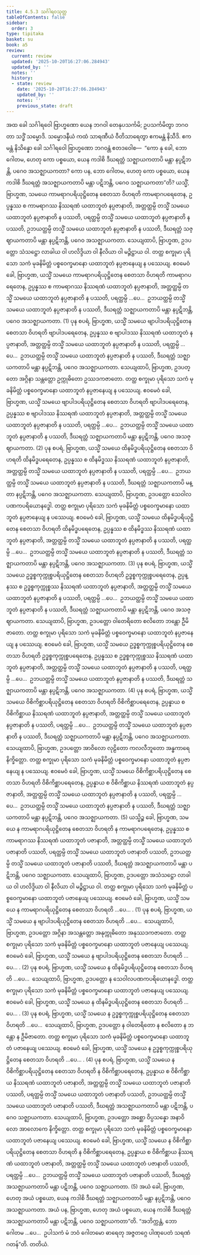```yaml
---
title: 4.5.3 သင်္ဂါရဝသုတ္တ
tableOfContents: false
sidebar:
  order: 3
type: tipitaka
basket: su
book: a5
review:
  current: review
  updated: '2025-10-20T16:27:06.284943'
  updated_by: ''
  notes: ''
  history:
  - state: review
    date: '2025-10-20T16:27:06.284943'
    updated_by: ''
    notes: ''
    previous_state: draft
---
```



<DynamicBreadcrumb />


<ReviewStatus review={frontmatter.review} showDetails={true} />

<HypothesisAnnotation frontmatter={frontmatter} />

<Division number="193" book="a5" e="ch" v="16" p="202">

<Paragraph number="1121" book="a5">
အထ ခေါ သင်္ဂါရဝေါ ဗြာဟ္မဏော ယေန ဘဂဝါ တေနုပသင်္ကမိ; ဥပသင်္ကမိတွာ ဘဂဝတာ သဒ္ဓိံ သမ္မောဒိ. သမ္မောဒနီယံ ကထံ သာရဏီယံ ဝီတိသာရေတွာ ဧကမန္တံ နိသီဒိ. ဧကမန္တံ နိသိန္နော ခေါ သင်္ဂါရဝေါ ဗြာဟ္မဏော ဘဂဝန္တံ ဧတဒဝေါစ—  “ကော နု ခေါ, ဘော ဂေါတမ, ဟေတု ကော ပစ္စယော, ယေန ကဒါစိ ဒီဃရတ္တံ သဇ္ဈာယကတာပိ မန္တာ နပ္ပဋိဘန္တိ, ပဂေဝ အသဇ္ဈာယကတာ? ကော ပန, ဘော ဂေါတမ, ဟေတု ကော ပစ္စယော, ယေန ကဒါစိ ဒီဃရတ္တံ အသဇ္ဈာယကတာပိ မန္တာ ပဋိဘန္တိ, ပဂေဝ သဇ္ဈာယကတာ”တိ?
</Paragraph>

<Paragraph number="1122" book="a5">
ယသ္မိံ, ဗြာဟ္မဏ, သမယေ ကာမရာဂပရိယုဋ္ဌိတေန စေတသာ ဝိဟရတိ ကာမရာဂပရေတေန, ဥပ္ပန္နဿ စ ကာမရာဂဿ နိဿရဏံ ယထာဘူတံ နပ္ပဇာနာတိ, အတ္တတ္ထမ္ပိ တသ္မိံ သမယေ ယထာဘူတံ နပ္ပဇာနာတိ န ပဿတိ, ပရတ္ထမ္ပိ တသ္မိံ သမယေ ယထာဘူတံ နပ္ပဇာနာတိ န ပဿတိ, ဥဘယတ္ထမ္ပိ တသ္မိံ သမယေ ယထာဘူတံ နပ္ပဇာနာတိ န ပဿတိ, ဒီဃရတ္တံ သဇ္ဈာယကတာပိ မန္တာ နပ္ပဋိဘန္တိ, ပဂေဝ အသဇ္ဈာယကတာ. သေယျထာပိ, ဗြာဟ္မဏ, ဥဒပတ္တော သံသဋ္ဌော လာခါယ ဝါ ဟလိဒ္ဒိယာ ဝါ နီလိယာ ဝါ မဉ္ဇိဋ္ဌာယ ဝါ. တတ္ထ စက္ခုမာ ပုရိသော သကံ မုခနိမိတ္တံ ပစ္စဝေက္ခမာနော ယထာဘူတံ နပ္ပဇာနေယျ န ပဿေယျ. ဧဝမေဝံ ခေါ, ဗြာဟ္မဏ, ယသ္မိံ သမယေ ကာမရာဂပရိယုဋ္ဌိတေန စေတသာ ဝိဟရတိ ကာမရာဂပရေတေန, ဥပ္ပန္နဿ စ ကာမရာဂဿ နိဿရဏံ ယထာဘူတံ နပ္ပဇာနာတိ, အတ္တတ္ထမ္ပိ တသ္မိံ သမယေ ယထာဘူတံ နပ္ပဇာနာတိ န ပဿတိ, ပရတ္ထမ္ပိ …ပေ…  ဥဘယတ္ထမ္ပိ တသ္မိံ သမယေ ယထာဘူတံ နပ္ပဇာနာတိ န ပဿတိ, ဒီဃရတ္တံ သဇ္ဈာယကတာပိ မန္တာ နပ္ပဋိဘန္တိ, ပဂေဝ အသဇ္ဈာယကတာ. (1)
</Paragraph>

<Paragraph number="1123" book="a5">
ပုန စပရံ, ဗြာဟ္မဏ, ယသ္မိံ သမယေ ဗျာပါဒပရိယုဋ္ဌိတေန စေတသာ ဝိဟရတိ ဗျာပါဒပရေတေန, ဥပ္ပန္နဿ စ ဗျာပါဒဿ နိဿရဏံ ယထာဘူတံ နပ္ပဇာနာတိ, အတ္တတ္ထမ္ပိ တသ္မိံ သမယေ ယထာဘူတံ နပ္ပဇာနာတိ န ပဿတိ, ပရတ္ထမ္ပိ …ပေ…  ဥဘယတ္ထမ္ပိ တသ္မိံ သမယေ ယထာဘူတံ နပ္ပဇာနာတိ န ပဿတိ, ဒီဃရတ္တံ သဇ္ဈာယကတာပိ မန္တာ နပ္ပဋိဘန္တိ, ပဂေဝ အသဇ္ဈာယကတာ. သေယျထာပိ, ဗြာဟ္မဏ, ဥဒပတ္တော အဂ္ဂိနာ သန္တတ္တော ဥက္ကုဓိတော ဥဿဒကဇာတော. တတ္ထ စက္ခုမာ ပုရိသော သကံ မုခနိမိတ္တံ ပစ္စဝေက္ခမာနော ယထာဘူတံ နပ္ပဇာနေယျ န ပဿေယျ. ဧဝမေဝံ ခေါ, ဗြာဟ္မဏ, ယသ္မိံ သမယေ ဗျာပါဒပရိယုဋ္ဌိတေန စေတသာ ဝိဟရတိ ဗျာပါဒပရေတေန, ဥပ္ပန္နဿ စ ဗျာပါဒဿ နိဿရဏံ ယထာဘူတံ နပ္ပဇာနာတိ, အတ္တတ္ထမ္ပိ တသ္မိံ သမယေ ယထာဘူတံ နပ္ပဇာနာတိ န ပဿတိ, ပရတ္ထမ္ပိ …ပေ…  ဥဘယတ္ထမ္ပိ တသ္မိံ သမယေ ယထာဘူတံ နပ္ပဇာနာတိ န ပဿတိ, ဒီဃရတ္တံ သဇ္ဈာယကတာပိ မန္တာ နပ္ပဋိဘန္တိ, ပဂေဝ အသဇ္ဈာယကတာ. (2)
</Paragraph>

<Paragraph number="1124" book="a5">
ပုန စပရံ, ဗြာဟ္မဏ, ယသ္မိံ သမယေ ထိနမိဒ္ဓပရိယုဋ္ဌိတေန စေတသာ ဝိဟရတိ ထိနမိဒ္ဓပရေတေန, ဥပ္ပန္နဿ စ ထိနမိဒ္ဓဿ နိဿရဏံ ယထာဘူတံ နပ္ပဇာနာတိ, အတ္တတ္ထမ္ပိ တသ္မိံ သမယေ ယထာဘူတံ နပ္ပဇာနာတိ န ပဿတိ, ပရတ္ထမ္ပိ …ပေ…  ဥဘယတ္ထမ္ပိ တသ္မိံ သမယေ ယထာဘူတံ နပ္ပဇာနာတိ န ပဿတိ, ဒီဃရတ္တံ သဇ္ဈာယကတာပိ မန္တာ နပ္ပဋိဘန္တိ, ပဂေဝ အသဇ္ဈာယကတာ. သေယျထာပိ, ဗြာဟ္မဏ, ဥဒပတ္တော သေဝါလပဏကပရိယောနဒ္ဓေါ. တတ္ထ စက္ခုမာ ပုရိသော သကံ မုခနိမိတ္တံ ပစ္စဝေက္ခမာနော ယထာဘူတံ နပ္ပဇာနေယျ န ပဿေယျ. ဧဝမေဝံ ခေါ, ဗြာဟ္မဏ, ယသ္မိံ သမယေ ထိနမိဒ္ဓပရိယုဋ္ဌိတေန စေတသာ ဝိဟရတိ ထိနမိဒ္ဓပရေတေန, ဥပ္ပန္နဿ စ ထိနမိဒ္ဓဿ နိဿရဏံ ယထာဘူတံ နပ္ပဇာနာတိ, အတ္တတ္ထမ္ပိ တသ္မိံ သမယေ ယထာဘူတံ နပ္ပဇာနာတိ န ပဿတိ, ပရတ္ထမ္ပိ …ပေ…  ဥဘယတ္ထမ္ပိ တသ္မိံ သမယေ ယထာဘူတံ နပ္ပဇာနာတိ န ပဿတိ, ဒီဃရတ္တံ သဇ္ဈာယကတာပိ မန္တာ နပ္ပဋိဘန္တိ, ပဂေဝ အသဇ္ဈာယကတာ. (3)
</Paragraph>

<Paragraph number="1125" book="a5">
ပုန စပရံ, ဗြာဟ္မဏ, ယသ္မိံ သမယေ ဥဒ္ဓစ္စကုက္ကုစ္စပရိယုဋ္ဌိတေန စေတသာ ဝိဟရတိ ဥဒ္ဓစ္စကုက္ကုစ္စပရေတေန, ဥပ္ပန္နဿ စ ဥဒ္ဓစ္စကုက္ကုစ္စဿ နိဿရဏံ ယထာဘူတံ နပ္ပဇာနာတိ, အတ္တတ္ထမ္ပိ တသ္မိံ သမယေ ယထာဘူတံ နပ္ပဇာနာတိ န ပဿတိ, ပရတ္ထမ္ပိ …ပေ…  ဥဘယတ္ထမ္ပိ တသ္မိံ သမယေ ယထာဘူတံ နပ္ပဇာနာတိ န ပဿတိ, ဒီဃရတ္တံ သဇ္ဈာယကတာပိ မန္တာ နပ္ပဋိဘန္တိ, ပဂေဝ အသဇ္ဈာယကတာ. သေယျထာပိ, ဗြာဟ္မဏ, ဥဒပတ္တော ဝါတေရိတော စလိတော ဘန္တော ဦမိဇာတော. တတ္ထ စက္ခုမာ ပုရိသော သကံ မုခနိမိတ္တံ ပစ္စဝေက္ခမာနော ယထာဘူတံ နပ္ပဇာနေယျ န ပဿေယျ. ဧဝမေဝံ ခေါ, ဗြာဟ္မဏ, ယသ္မိံ သမယေ ဥဒ္ဓစ္စကုက္ကုစ္စပရိယုဋ္ဌိတေန စေတသာ ဝိဟရတိ ဥဒ္ဓစ္စကုက္ကုစ္စပရေတေန, ဥပ္ပန္နဿ စ ဥဒ္ဓစ္စကုက္ကုစ္စဿ နိဿရဏံ ယထာဘူတံ နပ္ပဇာနာတိ, အတ္တတ္ထမ္ပိ တသ္မိံ သမယေ ယထာဘူတံ နပ္ပဇာနာတိ န ပဿတိ, ပရတ္ထမ္ပိ …ပေ…  ဥဘယတ္ထမ္ပိ တသ္မိံ သမယေ ယထာဘူတံ နပ္ပဇာနာတိ န ပဿတိ, ဒီဃရတ္တံ သဇ္ဈာယကတာပိ မန္တာ နပ္ပဋိဘန္တိ, ပဂေဝ အသဇ္ဈာယကတာ. (4)
</Paragraph>

<Paragraph number="1126" book="a5">
ပုန စပရံ, ဗြာဟ္မဏ, ယသ္မိံ သမယေ ဝိစိကိစ္ဆာပရိယုဋ္ဌိတေန စေတသာ ဝိဟရတိ ဝိစိကိစ္ဆာပရေတေန, ဥပ္ပန္နာယ စ ဝိစိကိစ္ဆာယ နိဿရဏံ ယထာဘူတံ နပ္ပဇာနာတိ, အတ္တတ္ထမ္ပိ တသ္မိံ သမယေ ယထာဘူတံ နပ္ပဇာနာတိ န ပဿတိ, ပရတ္ထမ္ပိ …ပေ…  ဥဘယတ္ထမ္ပိ တသ္မိံ သမယေ ယထာဘူတံ နပ္ပဇာနာတိ န ပဿတိ, ဒီဃရတ္တံ သဇ္ဈာယကတာပိ မန္တာ နပ္ပဋိဘန္တိ, ပဂေဝ အသဇ္ဈာယကတာ. သေယျထာပိ, ဗြာဟ္မဏ, ဥဒပတ္တော အာဝိလော လုဠိတော ကလလီဘူတော အန္ဓကာရေ နိက္ခိတ္တော. တတ္ထ စက္ခုမာ ပုရိသော သကံ မုခနိမိတ္တံ ပစ္စဝေက္ခမာနော ယထာဘူတံ နပ္ပဇာနေယျ န ပဿေယျ. ဧဝမေဝံ ခေါ, ဗြာဟ္မဏ, ယသ္မိံ သမယေ ဝိစိကိစ္ဆာပရိယုဋ္ဌိတေန စေတသာ ဝိဟရတိ ဝိစိကိစ္ဆာပရေတေန, ဥပ္ပန္နာယ စ ဝိစိကိစ္ဆာယ နိဿရဏံ ယထာဘူတံ နပ္ပဇာနာတိ, အတ္တတ္ထမ္ပိ တသ္မိံ သမယေ ယထာဘူတံ နပ္ပဇာနာတိ န ပဿတိ, ပရတ္ထမ္ပိ …ပေ…  ဥဘယတ္ထမ္ပိ တသ္မိံ သမယေ ယထာဘူတံ နပ္ပဇာနာတိ န ပဿတိ, ဒီဃရတ္တံ သဇ္ဈာယကတာပိ မန္တာ နပ္ပဋိဘန္တိ, ပဂေဝ အသဇ္ဈာယကတာ. (5)
</Paragraph>

<Paragraph number="1127" book="a5">
ယသ္မိဉ္စ ခေါ, ဗြာဟ္မဏ, သမယေ န ကာမရာဂပရိယုဋ္ဌိတေန စေတသာ ဝိဟရတိ န ကာမရာဂပရေတေန, ဥပ္ပန္နဿ စ ကာမရာဂဿ နိဿရဏံ ယထာဘူတံ ပဇာနာတိ, အတ္တတ္ထမ္ပိ တသ္မိံ သမယေ ယထာဘူတံ ပဇာနာတိ ပဿတိ, ပရတ္ထမ္ပိ တသ္မိံ သမယေ ယထာဘူတံ ပဇာနာတိ ပဿတိ, ဥဘယတ္ထမ္ပိ တသ္မိံ သမယေ ယထာဘူတံ ပဇာနာတိ ပဿတိ, ဒီဃရတ္တံ အသဇ္ဈာယကတာပိ မန္တာ ပဋိဘန္တိ, ပဂေဝ သဇ္ဈာယကတာ. သေယျထာပိ, ဗြာဟ္မဏ, ဥဒပတ္တော အသံသဋ္ဌော လာခါယ ဝါ ဟလိဒ္ဒိယာ ဝါ နီလိယာ ဝါ မဉ္ဇိဋ္ဌာယ ဝါ. တတ္ထ စက္ခုမာ ပုရိသော သကံ မုခနိမိတ္တံ ပစ္စဝေက္ခမာနော ယထာဘူတံ ပဇာနေယျ ပဿေယျ. ဧဝမေဝံ ခေါ, ဗြာဟ္မဏ, ယသ္မိံ သမယေ န ကာမရာဂပရိယုဋ္ဌိတေန စေတသာ ဝိဟရတိ …ပေ… . (1)
</Paragraph>

<Paragraph number="1128" book="a5">
ပုန စပရံ, ဗြာဟ္မဏ, ယသ္မိံ သမယေ န ဗျာပါဒပရိယုဋ္ဌိတေန စေတသာ ဝိဟရတိ …ပေ…  သေယျထာပိ, ဗြာဟ္မဏ, ဥဒပတ္တော အဂ္ဂိနာ အသန္တတ္တော အနုက္ကုဓိတော အနုဿဒကဇာတော. တတ္ထ စက္ခုမာ ပုရိသော သကံ မုခနိမိတ္တံ ပစ္စဝေက္ခမာနော ယထာဘူတံ ပဇာနေယျ ပဿေယျ. ဧဝမေဝံ ခေါ, ဗြာဟ္မဏ, ယသ္မိံ သမယေ န ဗျာပါဒပရိယုဋ္ဌိတေန စေတသာ ဝိဟရတိ …ပေ… . (2)
</Paragraph>

<Paragraph number="1129" book="a5">
ပုန စပရံ, ဗြာဟ္မဏ, ယသ္မိံ သမယေ န ထိနမိဒ္ဓပရိယုဋ္ဌိတေန စေတသာ ဝိဟရတိ …ပေ…  သေယျထာပိ, ဗြာဟ္မဏ, ဥဒပတ္တော န သေဝါလပဏကပရိယောနဒ္ဓေါ. တတ္ထ စက္ခုမာ ပုရိသော သကံ မုခနိမိတ္တံ ပစ္စဝေက္ခမာနော ယထာဘူတံ ပဇာနေယျ ပဿေယျ. ဧဝမေဝံ ခေါ, ဗြာဟ္မဏ, ယသ္မိံ သမယေ န ထိနမိဒ္ဓပရိယုဋ္ဌိတေန စေတသာ ဝိဟရတိ …ပေ… . (3)
</Paragraph>

<Paragraph number="1130" book="a5">
ပုန စပရံ, ဗြာဟ္မဏ, ယသ္မိံ သမယေ န ဥဒ္ဓစ္စကုက္ကုစ္စပရိယုဋ္ဌိတေန စေတသာ ဝိဟရတိ …ပေ…  သေယျထာပိ, ဗြာဟ္မဏ, ဥဒပတ္တော န ဝါတေရိတော န စလိတော န ဘန္တော န ဦမိဇာတော. တတ္ထ စက္ခုမာ ပုရိသော သကံ မုခနိမိတ္တံ ပစ္စဝေက္ခမာနော ယထာဘူတံ ပဇာနေယျ ပဿေယျ. ဧဝမေဝံ ခေါ, ဗြာဟ္မဏ, ယသ္မိံ သမယေ န ဥဒ္ဓစ္စကုက္ကုစ္စပရိယုဋ္ဌိတေန စေတသာ ဝိဟရတိ …ပေ… . (4)
</Paragraph>

<Paragraph number="1131" book="a5">
ပုန စပရံ, ဗြာဟ္မဏ, ယသ္မိံ သမယေ န ဝိစိကိစ္ဆာပရိယုဋ္ဌိတေန စေတသာ ဝိဟရတိ န ဝိစိကိစ္ဆာပရေတေန, ဥပ္ပန္နာယ စ ဝိစိကိစ္ဆာယ နိဿရဏံ ယထာဘူတံ ပဇာနာတိ, အတ္တတ္ထမ္ပိ တသ္မိံ သမယေ ယထာဘူတံ ပဇာနာတိ ပဿတိ, ပရတ္ထမ္ပိ တသ္မိံ သမယေ ယထာဘူတံ ပဇာနာတိ ပဿတိ, ဥဘယတ္ထမ္ပိ တသ္မိံ သမယေ ယထာဘူတံ ပဇာနာတိ ပဿတိ, ဒီဃရတ္တံ အသဇ္ဈာယကတာပိ မန္တာ ပဋိဘန္တိ, ပဂေဝ သဇ္ဈာယကတာ. သေယျထာပိ, ဗြာဟ္မဏ, ဥဒပတ္တော အစ္ဆော ဝိပ္ပသန္နော အနာဝိလော အာလောကေ နိက္ခိတ္တော. တတ္ထ စက္ခုမာ ပုရိသော သကံ မုခနိမိတ္တံ ပစ္စဝေက္ခမာနော ယထာဘူတံ ပဇာနေယျ ပဿေယျ. ဧဝမေဝံ ခေါ, ဗြာဟ္မဏ, ယသ္မိံ သမယေ န ဝိစိကိစ္ဆာပရိယုဋ္ဌိတေန စေတသာ ဝိဟရတိ န ဝိစိကိစ္ဆာပရေတေန, ဥပ္ပန္နာယ စ ဝိစိကိစ္ဆာယ နိဿရဏံ ယထာဘူတံ ပဇာနာတိ, အတ္တတ္ထမ္ပိ တသ္မိံ သမယေ ယထာဘူတံ ပဇာနာတိ ပဿတိ, ပရတ္ထမ္ပိ …ပေ…  ဥဘယတ္ထမ္ပိ တသ္မိံ သမယေ ယထာဘူတံ ပဇာနာတိ ပဿတိ, ဒီဃရတ္တံ အသဇ္ဈာယကတာပိ မန္တာ ပဋိဘန္တိ, ပဂေဝ သဇ္ဈာယကတာ. (5)
</Paragraph>

<Paragraph number="1132" book="a5">
အယံ ခေါ, ဗြာဟ္မဏ, ဟေတု အယံ ပစ္စယော, ယေန ကဒါစိ ဒီဃရတ္တံ သဇ္ဈာယကတာပိ မန္တာ နပ္ပဋိဘန္တိ, ပဂေဝ အသဇ္ဈာယကတာ. အယံ ပန, ဗြာဟ္မဏ, ဟေတု အယံ ပစ္စယော, ယေန ကဒါစိ ဒီဃရတ္တံ အသဇ္ဈာယကတာပိ မန္တာ ပဋိဘန္တိ, ပဂေဝ သဇ္ဈာယကတာ”တိ.
</Paragraph>

<Paragraph number="1133" book="a5">
“အဘိက္ကန္တံ, ဘော ဂေါတမ …ပေ…  ဥပါသကံ မံ ဘဝံ ဂေါတမော ဓာရေတု အဇ္ဇတဂ္ဂေ ပါဏုပေတံ သရဏံ ဂတန်”တိ.

</Paragraph>
</Division>

<Paragraph number="1134" type="center" book="a5">
တတိယံ.
</Paragraph>